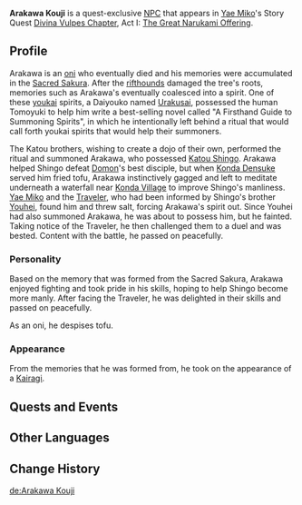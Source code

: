 {{Character Infobox
|type             = Quest NPC
|image            = NPC Arakawa Kouji.png
|region           = Inazuma
|affiliation      = Oni
|affiliation2     = Youkai
|title            = Ancient Samurai's Spirit
|voiceEN          = 
|voiceCN          = 
|voiceJP          = 
}}
'''Arakawa Kouji''' is a quest-exclusive [[NPC]] that appears in [[Yae Miko]]'s Story Quest [[Divina Vulpes Chapter]], Act I: [[The Great Narukami Offering]].

==Profile==
Arakawa is an [[oni]] who eventually died and his memories were accumulated in the [[Sacred Sakura]]. After the [[rifthounds]] damaged the tree's roots, memories such as Arakawa's eventually coalesced into a spirit. One of these [[youkai]] spirits, a Daiyouko named [[Urakusai]], possessed the human Tomoyuki to help him write a best-selling novel called "A Firsthand Guide to Summoning Spirits", in which he intentionally left behind a ritual that would call forth youkai spirits that would help their summoners.

The Katou brothers, wishing to create a dojo of their own, performed the ritual and summoned Arakawa, who possessed [[Katou Shingo]]. Arakawa helped Shingo defeat [[Domon]]'s best disciple, but when [[Konda Densuke]] served him fried tofu, Arakawa instinctively gagged and left to meditate underneath a waterfall near [[Konda Village]] to improve Shingo's manliness. [[Yae Miko]] and the [[Traveler]], who had been informed by Shingo's brother [[Katou Youhei|Youhei]], found him and threw salt, forcing Arakawa's spirit out. Since Youhei had also summoned Arakawa, he was about to possess him, but he fainted. Taking notice of the Traveler, he then challenged them to a duel and was bested. Content with the battle, he passed on peacefully.

===Personality===
Based on the memory that was formed from the Sacred Sakura, Arakawa enjoyed fighting and took pride in his skills, hoping to help Shingo become more manly. After facing the Traveler, he was delighted in their skills and passed on peacefully.

As an oni, he despises tofu.

===Appearance===
From the memories that he was formed from, he took on the appearance of a [[Kairagi]].

<!--
==Trivia==
==Other Languages==
-->
==Quests and Events==
{{Quests and Events}}

==Other Languages==
{{Other Languages
|default_hidden = 1
|en      = Arakawa Kouji
|zhs     = 荒川幸次
|zhs_rm  = Huāngchuān Xìngcì
|zht     = 荒川幸次
|zht_rm  = Huāngchuān Xìngcì
|ja      = 荒川幸次
|ja_rm   = Arakawa Kouji
|ko      = 아라카와 코우지
|ko_rm   = Arakawa Ko'uji
|es      = Arakawa Kouji
|fr      = Arakawa Kouji
|ru      = Аракава Кодзи
|th      = Arakawa Kouji
|vi      = Arakawa Kouji
|de      = Arakawa Kouji
|id      = Arakawa Kouji
|pt      = Arakawa Kouji
|tr      = Arakawa Kouji
|it      = Arakawa Kouji
}}

==Change History==
{{Change History|2.5}}
<!--
==References==
{{Reflist}}
-->

[[de:Arakawa Kouji]]